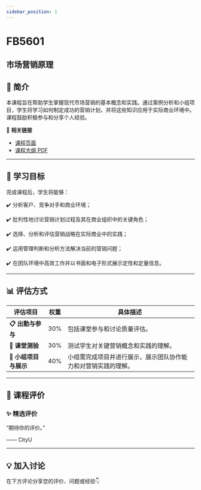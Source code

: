 ```yaml
---
sidebar_position: 1
---
```


# FB5601
## 市场营销原理

## **📘 简介**
本课程旨在帮助学生掌握现代市场营销的基本概念和实践。通过案例分析和小组项目，学生将学习如何制定成功的营销计划，并将这些知识应用于实际商业环境中。课程鼓励积极参与和分享个人经验。

🔗 **相关链接**
- [课程页面](https://www.cityu.edu.hk/catalogue/pg/202425/course/FB5601.htm)
- [课程大纲 PDF](https://www.cityu.edu.hk/catalogue/pg/202425/course/FB5601.pdf)

---

## **🎯 学习目标**

完成课程后，学生将能够：


✔️ 分析客户、竞争对手和商业环境；

✔️ 批判性地讨论营销计划过程及其在商业组织中的关键角色；

✔️ 选择、分析和评估营销战略在实际商业中的实践；

✔️ 运用管理判断和分析方法解决当前的营销问题；

✔️ 在团队环境中高效工作并以书面和电子形式展示定性和定量信息。

---

## **📊 评估方式**

| **评估项目**          | **权重** | **具体描述**                                                                                     |
|----------------------|---------|-----------------------------------------------------------------------------------------------|
| **📋 出勤与参与**     | 30%     | 包括课堂参与和讨论质量评估。                                                                   |
| **📝 课堂测验**       | 30%     | 测试学生对关键营销概念和实践的理解。                                                           |
| **📄 小组项目与展示** | 40%     | 小组需完成项目并进行展示，展示团队协作能力和对营销实践的理解。                                |

---

## **💬 课程评价**

### ✨ **精选评价**
<div className={commentStyles.commentBox}>
    <p className={commentStyles.commentText}>
        “期待你的评价。”
    </p>
    <p className={commentStyles.commentAuthor}>—— CityU</p>
</div>

---

## **💡 加入讨论**

在下方评论分享您的评价、问题或经验👇
<Utterances />